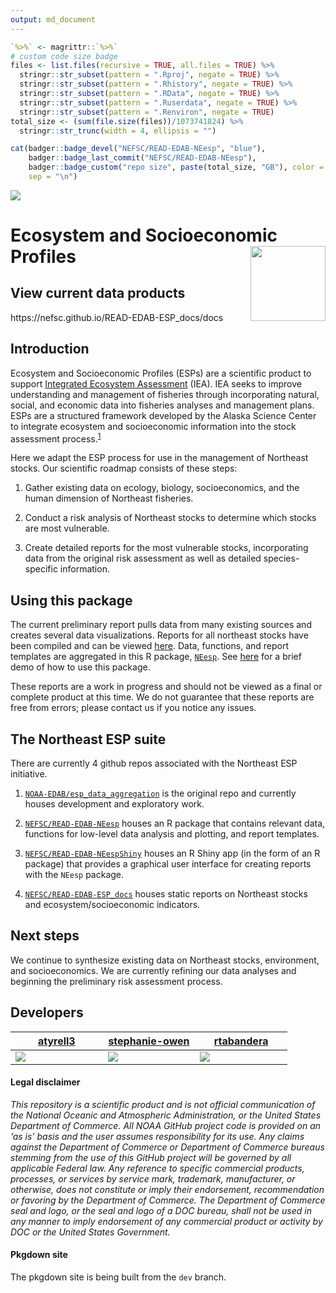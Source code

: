 ```yaml
---
output: md_document
---
```


<!-- README.md is generated from README.Rmd. Please edit that file -->

<!-- badges: start -->

```r
`%>%` <- magrittr::`%>%`
# custom code size badge
files <- list.files(recursive = TRUE, all.files = TRUE) %>%
  stringr::str_subset(pattern = ".Rproj", negate = TRUE) %>%
  stringr::str_subset(pattern = ".Rhistory", negate = TRUE) %>%
  stringr::str_subset(pattern = ".RData", negate = TRUE) %>%
  stringr::str_subset(pattern = ".Ruserdata", negate = TRUE) %>%
  stringr::str_subset(pattern = ".Renviron", negate = TRUE)
total_size <- (sum(file.size(files))/1073741824) %>%
  stringr::str_trunc(width = 4, ellipsis = "")

cat(badger::badge_devel("NEFSC/READ-EDAB-NEesp", "blue"),
    badger::badge_last_commit("NEFSC/READ-EDAB-NEesp"),
    badger::badge_custom("repo size", paste(total_size, "GB"), color = "blue", url = "https://github.com/NEFSC/READ-EDAB-NEesp"),
    sep = "\n")
```
[![](https://github.com/NEFSC/READ-EDAB-NEesp/workflows/gitleaks/badge.svg)](https://github.com/NEFSC/READ-EDAB-NEesp/actions/workflows/secretScan.yml)
<!-- badges: end -->

# Ecosystem and Socioeconomic Profiles <img src="https://raw.githubusercontent.com/NOAA-EDAB/esp_data_aggregation/abby/hexes/NEesp_hex.png" align="right" width="120" /> 

## View current data products
https://nefsc.github.io/READ-EDAB-ESP_docs/docs

## Introduction
Ecosystem and Socioeconomic Profiles (ESPs) are a scientific product to support [Integrated Ecosystem Assessment](https://www.integratedecosystemassessment.noaa.gov/) (IEA). IEA seeks to improve understanding and management of fisheries through incorporating natural, social, and economic data into fisheries analyses and management plans. ESPs are a structured framework developed by the Alaska Science Center to integrate ecosystem and socioeconomic information into the stock assessment process.<sup>[1]</sup>

Here we adapt the ESP process for use in the management of Northeast stocks. Our scientific roadmap consists of these steps:

1. Gather existing data on ecology, biology, socioeconomics, and the human dimension of Northeast fisheries.

2. Conduct a risk analysis of Northeast stocks to determine which stocks are most vulnerable.

3. Create detailed reports for the most vulnerable stocks, incorporating data from the original risk assessment as well as detailed species-specific information.

## Using this package
The current preliminary report pulls data from many existing sources and creates several data visualizations. Reports for all northeast stocks have been compiled and can be viewed [here](https://nefsc.github.io/READ-EDAB-ESP_docs/docs). Data, functions, and report templates are aggregated in this R package, [`NEesp`](https://github.com/NEFSC/READ-EDAB-NEesp). See [here](https://nefsc.github.io/READ-EDAB-NEesp/articles/install-and-use-package.html) for a brief demo of how to use this package.

These reports are a work in progress and should not be viewed as a final or complete product at this time. We do not guarantee that these reports are free from errors; please contact us if you notice any issues.

## The Northeast ESP suite 
There are currently 4 github repos associated with the Northeast ESP initiative.

1. [`NOAA-EDAB/esp_data_aggregation`](https://github.com/NOAA-EDAB/esp_data_aggregation) is the original repo and currently houses development and exploratory work.

2. [`NEFSC/READ-EDAB-NEesp`](https://github.com/NEFSC/READ-EDAB-NEesp) houses an R package that contains relevant data, functions for low-level data analysis and plotting, and report templates.

3. [`NEFSC/READ-EDAB-NEespShiny`](https://github.com/NOAA-EDAB/NEespShiny) houses an R Shiny app (in the form of an R package) that provides a graphical user interface for creating reports with the `NEesp` package.

4. [`NEFSC/READ-EDAB-ESP_docs`](https://github.com/NOAA-EDAB/ESP_docs) houses static reports on Northeast stocks and ecosystem/socioeconomic indicators.

## Next steps
We continue to synthesize existing data on Northeast stocks, environment, and socioeconomics. We are currently refining our data analyses and beginning the preliminary risk assessment process. 

[1]: https://meetings.npfmc.org/CommentReview/DownloadFile?p=8f5233fb-3b62-4571-9b49-8bb7ce675916.pdf&fileName=ESP_Shotwell.pdf

## Developers

| [atyrell3](https://github.com/atyrell3) | [stephanie-owen](https://github.com/stephanie-owen) | [rtabandera](https://github.com/rtabandera) |
|-----------|-----------|-----------|
| [![](https://avatars.githubusercontent.com/u/77738923?s=100&u=92e54f60ca179f3e41c1a3610fb3ecdb9e233434&v=4)](https://github.com/atyrell3) | [![](https://avatars.githubusercontent.com/u/144704736?v=4)](https://github.com/stephanie-owen) | [![](https://avatars.githubusercontent.com/u/64960823?s=100&u=ea5abeca602e43d461e964fe8283f703aef63c61&v=4)](https://github.com/rtabandera) |

#### Legal disclaimer

*This repository is a scientific product and is not official
communication of the National Oceanic and Atmospheric Administration, or
the United States Department of Commerce. All NOAA GitHub project code
is provided on an 'as is' basis and the user assumes responsibility for
its use. Any claims against the Department of Commerce or Department of
Commerce bureaus stemming from the use of this GitHub project will be
governed by all applicable Federal law. Any reference to specific
commercial products, processes, or services by service mark, trademark,
manufacturer, or otherwise, does not constitute or imply their
endorsement, recommendation or favoring by the Department of Commerce.
The Department of Commerce seal and logo, or the seal and logo of a DOC
bureau, shall not be used in any manner to imply endorsement of any
commercial product or activity by DOC or the United States Government.*

#### Pkgdown site
The pkgdown site is being built from the `dev` branch.
